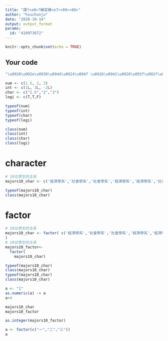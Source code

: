 ---
title: "課?<a0>?練習模<e7><89><88>"
author: "hsuchunju"
date: "2020-10-14"
output: output_format
params:
  id: "410973072"
---

```{r setup, include=FALSE}
knitr::opts_chunk$set(echo = TRUE)
```

## Your code

```{r}
"\u0928\u092e\u0938\u094d\u0924\u0947 \u0926\u0941\u0928\u093f\u092f\u093e"
```

```{r}
num <- c(1.5, 2, 3)
int <- c(1L, 3L, -2L)
char <- c("1.5","2","3")
logi <- c(T,T,F)

typeof(num)
typeof(int)
typeof(char)
typeof(logi)
```
```{r}
class(num)
class(int)
class(char)
class(logi)
```
# character
```{r}
# 10位學生的主系
majors10_char <- c('經濟學系','社會學系','社會學系','經濟學系','經濟學系','社會學系','經濟學系','經濟學系','經濟學系','社會學系')

typeof(majors10_char)
class(majors10_char)
```

# factor
```{r}
# 10位學生的主系
majors10_char <- factor( c('經濟學系','社會學系','社會學系','經濟學系','經濟學系','社會學系','經濟學系','經濟學系','經濟學系','社會學系')
)
# 10位學生的主系
majors10_factor<-  
  factor(
    majors10_char)

typeof(majors10_char)
class(majors10_char)
typeof(majors10_char)
class(majors10_char)
```

```{r}
a <- "1"
as.numeric(a) -> a
a+4
```
```{r}
majors10_char
majors10_factor

```



```{r}
as.integer(majors10_factor)
```

```{r}
a <- factor(c("一","二","三"))
a
```


